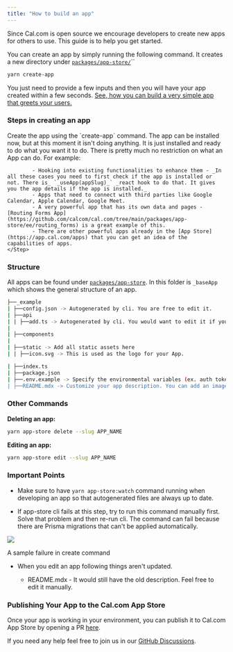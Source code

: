 ```yaml
---
title: "How to build an app"
---
```


Since Cal.com is open source we encourage developers to create new apps for others to use. This guide is to help you get started.

You can create an app by simply running the following command. It creates a new directory under [`packages/app-store/`](https://github.com/calcom/cal.com/tree/main/packages/app-store)``

```bash
yarn create-app
```

You just need to provide a few inputs and then you will have your app created within a few seconds. [See, how you can build a very simple app that greets your users.](/developing/guides/appstore-and-integration/build-a-greeter-app)

### Steps in creating an app

<Steps>
    <Step title="Create app">
        Create the app using the `create-app` command. The app can be installed now, but at this moment it isn't doing anything. It is just installed and ready to do what you want it to do.
    </Step>
    <Step title="Adding the functionalities">
        There is pretty much no restriction on what an App can do. For example:

            - Hooking into existing functionalities to enhance them - _In all these cases you need to first check if the app is installed or not. There is_ `_useApp(appSlug)_` _react hook to do that. It gives you the app details if the app is installed._
            - Apps that need to connect with third parties like Google Calendar, Apple Calendar, Google Meet.
            - A very powerful app that has its own data and pages - [Routing Forms App](https://github.com/calcom/cal.com/tree/main/packages/app-store/ee/routing_forms) is a great example of this.
            - There are other powerful apps already in the [App Store](https://app.cal.com/apps) that you can get an idea of the capabilities of apps.
    </Step>

</Steps>

### Structure

All apps can be found under [`packages/app-store`](https://github.com/calcom/cal.com/tree/main/packages/app-store). In this folder is `_baseApp` which shows the general structure of an app.

```bash
├──_example
| ├──config.json -> Autogenerated by cli. You are free to edit it.
| ├──api
| | ├──add.ts -> Autogenerated by cli. You would want to edit it if your app needs to connect with a third party
|
| ├──components
|
| ├──static -> Add all static assets here
| | ├──icon.svg -> This is used as the logo for your App.

| ├──index.ts
| ├──package.json
| ├──.env.example -> Specify the environmental variables (ex. auth token, API secrets) that your app will need if it's applicable
| ├──README.mdx -> Customize your app description. You can add an image slider as well.
```

### Other Commands

**Deleting an app:**

```bash
yarn app-store delete --slug APP_NAME
```

**Editing an app:**

```bash
yarn app-store edit --slug APP_NAME
```

### Important Points

- Make sure to have `yarn app-store:watch` command running when developing an app so that autogenerated files are always up to date.

- If app-store cli fails at this step, try to run this command manually first. Solve that problem and then re-run cli. The command can fail because there are Prisma migrations that can't be applied automatically.

<img src="/images/i1600x120-WfEdMhsOOLSg_sitk6a.png" />

A sample failure in create command

- When you edit an app following things aren't updated.

  - README.mdx - It would still have the old description. Feel free to edit it manually.

### Publishing Your App to the Cal.com App Store

Once your app is working in your environment, you can publish it to Cal.com App Store by opening a PR [here](https://github.com/calcom/cal.com).

If you need any help feel free to join us in our [GitHub Discussions](https://github.com/calcom/cal.com/discussions).
